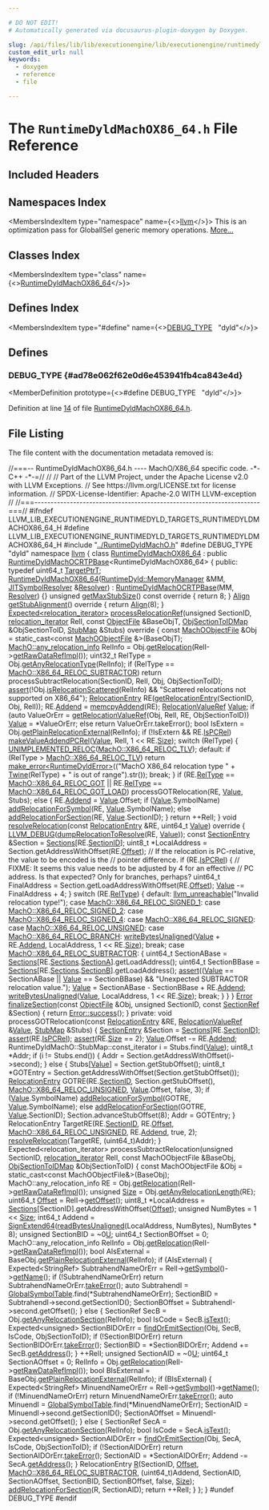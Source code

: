```yaml
---

# DO NOT EDIT!
# Automatically generated via docusaurus-plugin-doxygen by Doxygen.

slug: /api/files/lib/lib/executionengine/lib/executionengine/runtimedyld/lib/executionengine/runtimedyld/targets/runtimedyldmachox86-64-h
custom_edit_url: null
keywords:
  - doxygen
  - reference
  - file

---
```





# The `RuntimeDyldMachOX86_64.h` File Reference

<DoxygenPage pluginConfig={pluginConfig}>



## Included Headers

<IncludesList>
<IncludesListItem
  filePath="../RuntimeDyldMachO.h"
  permalink="/docs/api/files/lib/lib/executionengine/lib/executionengine/runtimedyld/runtimedyldmacho-h"
  isLocal="true" />
</IncludesList>

## Namespaces Index

<MembersIndex>

<MembersIndexItem
  type="namespace"
  name={<><a href="/docs/api/namespaces/llvm">llvm</a></>}>
This is an optimization pass for GlobalISel generic memory operations. <a href="/docs/api/namespaces/llvm/#details">More...</a>
</MembersIndexItem>

</MembersIndex>

## Classes Index

<MembersIndex>

<MembersIndexItem
  type="class"
  name={<><a href="/docs/api/classes/llvm/runtimedyldmachox86-64">RuntimeDyldMachOX86_64</a></>}>
</MembersIndexItem>

</MembersIndex>

## Defines Index

<MembersIndex>

<MembersIndexItem
  type="#define"
  name={<><a href="#ad78e062f62e0d6e453941fb4ca843e4d">DEBUG&#95;TYPE</a>&nbsp;&nbsp;&nbsp;&quot;dyld&quot;</>}>
</MembersIndexItem>

</MembersIndex>


<SectionDefinition>

## Defines

### DEBUG&#95;TYPE {#ad78e062f62e0d6e453941fb4ca843e4d}

<MemberDefinition
  prototype={<>#define DEBUG&#95;TYPE&nbsp;&nbsp;&nbsp;&quot;dyld&quot;</>}>

Definition at line <a href="#l00014">14</a> of file <a href="/docs/api/files/lib/lib/executionengine/lib/executionengine/runtimedyld/lib/executionengine/runtimedyld/targets/runtimedyldmachox86-64-h">RuntimeDyldMachOX86&#95;64.h</a>.
</MemberDefinition>

</SectionDefinition>

## File Listing

The file content with the documentation metadata removed is:

<ProgramListing>

<Link id="l00001" /><CodeLine lineNumber="1"><span class="doxyHighlightComment">//===-- RuntimeDyldMachOX86&#95;64.h ---- MachO/X86&#95;64 specific code. -&#42;- C++ -&#42;-=//</span></CodeLine>
<Link id="l00002" /><CodeLine lineNumber="2"><span class="doxyHighlightComment">//</span></CodeLine>
<Link id="l00003" /><CodeLine lineNumber="3"><span class="doxyHighlightComment">// Part of the LLVM Project, under the Apache License v2.0 with LLVM Exceptions.</span></CodeLine>
<Link id="l00004" /><CodeLine lineNumber="4"><span class="doxyHighlightComment">// See https://llvm.org/LICENSE.txt for license information.</span></CodeLine>
<Link id="l00005" /><CodeLine lineNumber="5"><span class="doxyHighlightComment">// SPDX-License-Identifier: Apache-2.0 WITH LLVM-exception</span></CodeLine>
<Link id="l00006" /><CodeLine lineNumber="6"><span class="doxyHighlightComment">//</span></CodeLine>
<Link id="l00007" /><CodeLine lineNumber="7"><span class="doxyHighlightComment">//===----------------------------------------------------------------------===//</span></CodeLine>
<Link id="l00008" /><CodeLine lineNumber="8"></CodeLine>
<Link id="l00009" /><CodeLine lineNumber="9"><span class="doxyHighlightPreprocessor">#ifndef LLVM&#95;LIB&#95;EXECUTIONENGINE&#95;RUNTIMEDYLD&#95;TARGETS&#95;RUNTIMEDYLDMACHOX86&#95;64&#95;H</span></CodeLine>
<Link id="l00010" /><CodeLine lineNumber="10"><span class="doxyHighlightPreprocessor">#define LLVM&#95;LIB&#95;EXECUTIONENGINE&#95;RUNTIMEDYLD&#95;TARGETS&#95;RUNTIMEDYLDMACHOX86&#95;64&#95;H</span></CodeLine>
<Link id="l00011" /><CodeLine lineNumber="11"></CodeLine>
<Link id="l00012" /><CodeLine lineNumber="12"><span class="doxyHighlightPreprocessor">#include &quot;<a href="/docs/api/files/lib/lib/executionengine/lib/executionengine/runtimedyld/runtimedyldmacho-h">../RuntimeDyldMachO.h</a>&quot;</span></CodeLine>
<Link id="l00013" /><CodeLine lineNumber="13"></CodeLine>
<Link id="l00014" /><CodeLine lineNumber="14" lineLink="#ad78e062f62e0d6e453941fb4ca843e4d"><span class="doxyHighlightPreprocessor">#define DEBUG&#95;TYPE &quot;dyld&quot;</span></CodeLine>
<Link id="l00015" /><CodeLine lineNumber="15"></CodeLine>
<Link id="l00016" /><CodeLine lineNumber="16"><span class="doxyHighlightKeyword">namespace </span><span class="doxyHighlight"><a href="/docs/api/namespaces/llvm">llvm</a> &#123;</span></CodeLine>
<Link id="l00017" /><CodeLine lineNumber="17"></CodeLine>
<Link id="l00018" /><CodeLine lineNumber="18" lineLink="/docs/api/classes/llvm/runtimedyldmachox86-64"><span class="doxyHighlightKeyword">class </span><span class="doxyHighlight"><a href="/docs/api/classes/llvm/runtimedyldmachox86-64/#afb9a058f4bdfcbbb437a0f6131950f86">RuntimeDyldMachOX86&#95;64</a></span></CodeLine>
<Link id="l00019" /><CodeLine lineNumber="19"><span class="doxyHighlight">    : </span><span class="doxyHighlightKeyword">public</span><span class="doxyHighlight"> <a href="/docs/api/classes/llvm/runtimedyldmachocrtpbase/#a4fd1220b5b8aa3aa6d20e7b79ec0f897">RuntimeDyldMachOCRTPBase</a>&lt;RuntimeDyldMachOX86&#95;64&gt; &#123;</span></CodeLine>
<Link id="l00020" /><CodeLine lineNumber="20"><span class="doxyHighlightKeyword">public</span><span class="doxyHighlight">:</span></CodeLine>
<Link id="l00021" /><CodeLine lineNumber="21"></CodeLine>
<Link id="l00022" /><CodeLine lineNumber="22" lineLink="/docs/api/classes/llvm/runtimedyldmachox86-64/#a0e8b398a34891759288f13935451f758"><span class="doxyHighlight">  </span><span class="doxyHighlightKeyword">typedef</span><span class="doxyHighlight"> uint64&#95;t <a href="/docs/api/classes/llvm/runtimedyldmachox86-64/#a0e8b398a34891759288f13935451f758">TargetPtrT</a>;</span></CodeLine>
<Link id="l00023" /><CodeLine lineNumber="23"></CodeLine>
<Link id="l00024" /><CodeLine lineNumber="24" lineLink="/docs/api/classes/llvm/runtimedyldmachox86-64/#afb9a058f4bdfcbbb437a0f6131950f86"><span class="doxyHighlight">  <a href="/docs/api/classes/llvm/runtimedyldmachox86-64/#afb9a058f4bdfcbbb437a0f6131950f86">RuntimeDyldMachOX86&#95;64</a>(<a href="/docs/api/classes/llvm/runtimedyld/memorymanager">RuntimeDyld::MemoryManager</a> &amp;MM,</span></CodeLine>
<Link id="l00025" /><CodeLine lineNumber="25"><span class="doxyHighlight">                         <a href="/docs/api/classes/llvm/jitsymbolresolver">JITSymbolResolver</a> &amp;<a href="/docs/api/classes/llvm/resolver">Resolver</a>)</span></CodeLine>
<Link id="l00026" /><CodeLine lineNumber="26"><span class="doxyHighlight">      : <a href="/docs/api/classes/llvm/runtimedyldmachocrtpbase/#a4fd1220b5b8aa3aa6d20e7b79ec0f897">RuntimeDyldMachOCRTPBase</a>(MM, <a href="/docs/api/classes/llvm/resolver">Resolver</a>) &#123;&#125;</span></CodeLine>
<Link id="l00027" /><CodeLine lineNumber="27"></CodeLine>
<Link id="l00028" /><CodeLine lineNumber="28" lineLink="/docs/api/classes/llvm/runtimedyldmachox86-64/#a5eb372fb99a18a3a436b9a2bd80a711d"><span class="doxyHighlight">  </span><span class="doxyHighlightKeywordType">unsigned</span><span class="doxyHighlight"> <a href="/docs/api/classes/llvm/runtimedyldmachox86-64/#a5eb372fb99a18a3a436b9a2bd80a711d">getMaxStubSize</a>()</span><span class="doxyHighlightKeyword"> const override </span><span class="doxyHighlight">&#123; </span><span class="doxyHighlightKeywordFlow">return</span><span class="doxyHighlight"> 8; &#125;</span></CodeLine>
<Link id="l00029" /><CodeLine lineNumber="29"></CodeLine>
<Link id="l00030" /><CodeLine lineNumber="30" lineLink="/docs/api/classes/llvm/runtimedyldmachox86-64/#a92124ce735e4095880efc5e699a04c99"><span class="doxyHighlight">  <a href="/docs/api/structs/llvm/align">Align</a> <a href="/docs/api/classes/llvm/runtimedyldmachox86-64/#a92124ce735e4095880efc5e699a04c99">getStubAlignment</a>()</span><span class="doxyHighlightKeyword"> override </span><span class="doxyHighlight">&#123; </span><span class="doxyHighlightKeywordFlow">return</span><span class="doxyHighlight"> <a href="/docs/api/structs/llvm/align">Align</a>(8); &#125;</span></CodeLine>
<Link id="l00031" /><CodeLine lineNumber="31"></CodeLine>
<Link id="l00032" /><CodeLine lineNumber="32"><span class="doxyHighlight">  <a href="/docs/api/classes/llvm/expected">Expected&lt;relocation&#95;iterator&gt;</a></span></CodeLine>
<Link id="l00033" /><CodeLine lineNumber="33" lineLink="/docs/api/classes/llvm/runtimedyldmachox86-64/#a59ad91c5ccf9ed8867eab9cc5424b151"><span class="doxyHighlight">  <a href="/docs/api/classes/llvm/runtimedyldmachox86-64/#a59ad91c5ccf9ed8867eab9cc5424b151">processRelocationRef</a>(</span><span class="doxyHighlightKeywordType">unsigned</span><span class="doxyHighlight"> SectionID, <a href="/docs/api/namespaces/llvm/object/#acc360db994cbcc482937196bf406df98">relocation&#95;iterator</a> RelI,</span></CodeLine>
<Link id="l00034" /><CodeLine lineNumber="34"><span class="doxyHighlight">                       </span><span class="doxyHighlightKeyword">const</span><span class="doxyHighlight"> <a href="/docs/api/classes/llvm/object/objectfile">ObjectFile</a> &amp;BaseObjT,</span></CodeLine>
<Link id="l00035" /><CodeLine lineNumber="35"><span class="doxyHighlight">                       <a href="/docs/api/classes/llvm/runtimedyldimpl/#a22b1a24bb422a0f0896dd84dff7933e2">ObjSectionToIDMap</a> &amp;ObjSectionToID,</span></CodeLine>
<Link id="l00036" /><CodeLine lineNumber="36"><span class="doxyHighlight">                       <a href="/docs/api/classes/llvm/runtimedyldimpl/#a45d3097b94f4f98303ae36e6c6b7eee6">StubMap</a> &amp;Stubs)</span><span class="doxyHighlightKeyword"> override </span><span class="doxyHighlight">&#123;</span></CodeLine>
<Link id="l00037" /><CodeLine lineNumber="37"><span class="doxyHighlight">    </span><span class="doxyHighlightKeyword">const</span><span class="doxyHighlight"> <a href="/docs/api/classes/llvm/object/machoobjectfile">MachOObjectFile</a> &amp;Obj =</span></CodeLine>
<Link id="l00038" /><CodeLine lineNumber="38"><span class="doxyHighlight">      </span><span class="doxyHighlightKeyword">static&#95;cast&lt;</span><span class="doxyHighlightKeyword">const </span><span class="doxyHighlight"><a href="/docs/api/classes/llvm/object/machoobjectfile">MachOObjectFile</a> &amp;</span><span class="doxyHighlightKeyword">&gt;</span><span class="doxyHighlight">(BaseObjT);</span></CodeLine>
<Link id="l00039" /><CodeLine lineNumber="39"><span class="doxyHighlight">    <a href="/docs/api/structs/llvm/macho/any-relocation-info">MachO::any&#95;relocation&#95;info</a> RelInfo =</span></CodeLine>
<Link id="l00040" /><CodeLine lineNumber="40"><span class="doxyHighlight">        Obj.<a href="/docs/api/classes/llvm/object/machoobjectfile/#aaacf649b0759051f6c5327e44b82f8aa">getRelocation</a>(RelI-&gt;<a href="/docs/api/classes/llvm/object/relocationref/#acd93a9353f94b029cdfa295b88874b38">getRawDataRefImpl</a>());</span></CodeLine>
<Link id="l00041" /><CodeLine lineNumber="41"><span class="doxyHighlight">    uint32&#95;t RelType = Obj.<a href="/docs/api/classes/llvm/object/machoobjectfile/#a653a63105b842dd49a3a0921ce6a6d66">getAnyRelocationType</a>(RelInfo);</span></CodeLine>
<Link id="l00042" /><CodeLine lineNumber="42"></CodeLine>
<Link id="l00043" /><CodeLine lineNumber="43"><span class="doxyHighlight">    </span><span class="doxyHighlightKeywordFlow">if</span><span class="doxyHighlight"> (RelType == <a href="/docs/api/namespaces/llvm/macho/#ad23021ed657c8b0f302154585b0fd3bfac646834a5cf45e7b071d4d554ec653ed">MachO::X86&#95;64&#95;RELOC&#95;SUBTRACTOR</a>)</span></CodeLine>
<Link id="l00044" /><CodeLine lineNumber="44"><span class="doxyHighlight">      </span><span class="doxyHighlightKeywordFlow">return</span><span class="doxyHighlight"> processSubtractRelocation(SectionID, RelI, Obj, ObjSectionToID);</span></CodeLine>
<Link id="l00045" /><CodeLine lineNumber="45"></CodeLine>
<Link id="l00046" /><CodeLine lineNumber="46"><span class="doxyHighlight">    <a href="/docs/api/files/lib/lib/target/lib/target/amdgpu/silowercontrolflow-cpp/#a4868c5d81c5ccc98c47aeab6244346a0">assert</a>(!Obj.<a href="/docs/api/classes/llvm/object/machoobjectfile/#ad07c873a9197ed022e779129f28ca028">isRelocationScattered</a>(RelInfo) &amp;&amp;</span></CodeLine>
<Link id="l00047" /><CodeLine lineNumber="47"><span class="doxyHighlight">           </span><span class="doxyHighlightStringLiteral">&quot;Scattered relocations not supported on X86&#95;64&quot;</span><span class="doxyHighlight">);</span></CodeLine>
<Link id="l00048" /><CodeLine lineNumber="48"></CodeLine>
<Link id="l00049" /><CodeLine lineNumber="49"><span class="doxyHighlight">    <a href="/docs/api/classes/llvm/relocationentry">RelocationEntry</a> RE(<a href="/docs/api/classes/llvm/runtimedyldmacho/#abaf648d88dc891045a7cd0e989789370">getRelocationEntry</a>(SectionID, Obj, RelI));</span></CodeLine>
<Link id="l00050" /><CodeLine lineNumber="50"><span class="doxyHighlight">    RE.<a href="/docs/api/classes/llvm/relocationentry/#a80213c5b59afecdd125a21b28b9637e9">Addend</a> = <a href="/docs/api/classes/llvm/runtimedyldmacho/#a4ff8b7dc8dd3a4baddc147c6afd14c5e">memcpyAddend</a>(RE);</span></CodeLine>
<Link id="l00051" /><CodeLine lineNumber="51"><span class="doxyHighlight">    <a href="/docs/api/classes/llvm/relocationvalueref">RelocationValueRef</a> <a href="/docs/api/classes/llvm/value">Value</a>;</span></CodeLine>
<Link id="l00052" /><CodeLine lineNumber="52"><span class="doxyHighlight">    </span><span class="doxyHighlightKeywordFlow">if</span><span class="doxyHighlight"> (</span><span class="doxyHighlightKeyword">auto</span><span class="doxyHighlight"> ValueOrErr = <a href="/docs/api/classes/llvm/runtimedyldmacho/#ac01d9cc5d2d4a3b6662c7096e54bf8ad">getRelocationValueRef</a>(Obj, RelI, RE, ObjSectionToID))</span></CodeLine>
<Link id="l00053" /><CodeLine lineNumber="53"><span class="doxyHighlight">      <a href="/docs/api/classes/llvm/value">Value</a> = &#42;ValueOrErr;</span></CodeLine>
<Link id="l00054" /><CodeLine lineNumber="54"><span class="doxyHighlight">    </span><span class="doxyHighlightKeywordFlow">else</span></CodeLine>
<Link id="l00055" /><CodeLine lineNumber="55"><span class="doxyHighlight">      </span><span class="doxyHighlightKeywordFlow">return</span><span class="doxyHighlight"> ValueOrErr.takeError();</span></CodeLine>
<Link id="l00056" /><CodeLine lineNumber="56"></CodeLine>
<Link id="l00057" /><CodeLine lineNumber="57"><span class="doxyHighlight">    </span><span class="doxyHighlightKeywordType">bool</span><span class="doxyHighlight"> IsExtern = Obj.<a href="/docs/api/classes/llvm/object/machoobjectfile/#a7bec3ca52f60d7ca088f0634a2e8f779">getPlainRelocationExternal</a>(RelInfo);</span></CodeLine>
<Link id="l00058" /><CodeLine lineNumber="58"><span class="doxyHighlight">    </span><span class="doxyHighlightKeywordFlow">if</span><span class="doxyHighlight"> (!IsExtern &amp;&amp; RE.<a href="/docs/api/classes/llvm/relocationentry/#a6fa763e1036861ba4581c5b3199b4fed">IsPCRel</a>)</span></CodeLine>
<Link id="l00059" /><CodeLine lineNumber="59"><span class="doxyHighlight">      <a href="/docs/api/classes/llvm/runtimedyldmacho/#ab8281e64fb0c8b5bc71fdb5876df6c9d">makeValueAddendPCRel</a>(<a href="/docs/api/classes/llvm/value">Value</a>, RelI, 1 &lt;&lt; RE.<a href="/docs/api/classes/llvm/relocationentry/#a290c253a00603f2e0cde5f11c6db1372">Size</a>);</span></CodeLine>
<Link id="l00060" /><CodeLine lineNumber="60"></CodeLine>
<Link id="l00061" /><CodeLine lineNumber="61"><span class="doxyHighlight">    </span><span class="doxyHighlightKeywordFlow">switch</span><span class="doxyHighlight"> (RelType) &#123;</span></CodeLine>
<Link id="l00062" /><CodeLine lineNumber="62"><span class="doxyHighlight">    <a href="/docs/api/files/lib/lib/executionengine/lib/executionengine/runtimedyld/runtimedyldimpl-h/#af4c1923d575768fb7d3dc8e15f49337c">UNIMPLEMENTED&#95;RELOC</a>(<a href="/docs/api/namespaces/llvm/macho/#ad23021ed657c8b0f302154585b0fd3bfa75544865ca16caaf6ebb768f93879546">MachO::X86&#95;64&#95;RELOC&#95;TLV</a>);</span></CodeLine>
<Link id="l00063" /><CodeLine lineNumber="63"><span class="doxyHighlight">    </span><span class="doxyHighlightKeywordFlow">default</span><span class="doxyHighlight">:</span></CodeLine>
<Link id="l00064" /><CodeLine lineNumber="64"><span class="doxyHighlight">      </span><span class="doxyHighlightKeywordFlow">if</span><span class="doxyHighlight"> (RelType &gt; <a href="/docs/api/namespaces/llvm/macho/#ad23021ed657c8b0f302154585b0fd3bfa75544865ca16caaf6ebb768f93879546">MachO::X86&#95;64&#95;RELOC&#95;TLV</a>)</span></CodeLine>
<Link id="l00065" /><CodeLine lineNumber="65"><span class="doxyHighlight">        </span><span class="doxyHighlightKeywordFlow">return</span><span class="doxyHighlight"> <a href="/docs/api/namespaces/llvm/#a9999bd897fc8a1648bd69b36fee2d357">make&#95;error&lt;RuntimeDyldError&gt;</a>((</span><span class="doxyHighlightStringLiteral">&quot;MachO X86&#95;64 relocation type &quot;</span><span class="doxyHighlight"> +</span></CodeLine>
<Link id="l00066" /><CodeLine lineNumber="66"><span class="doxyHighlight">                                             <a href="/docs/api/classes/llvm/twine">Twine</a>(RelType) +</span></CodeLine>
<Link id="l00067" /><CodeLine lineNumber="67"><span class="doxyHighlight">                                             </span><span class="doxyHighlightStringLiteral">&quot; is out of range&quot;</span><span class="doxyHighlight">).str());</span></CodeLine>
<Link id="l00068" /><CodeLine lineNumber="68"><span class="doxyHighlight">      </span><span class="doxyHighlightKeywordFlow">break</span><span class="doxyHighlight">;</span></CodeLine>
<Link id="l00069" /><CodeLine lineNumber="69"><span class="doxyHighlight">    &#125;</span></CodeLine>
<Link id="l00070" /><CodeLine lineNumber="70"></CodeLine>
<Link id="l00071" /><CodeLine lineNumber="71"><span class="doxyHighlight">    </span><span class="doxyHighlightKeywordFlow">if</span><span class="doxyHighlight"> (RE.<a href="/docs/api/classes/llvm/relocationentry/#a4b339d832145cb7ea79bbb90f5233897">RelType</a> == <a href="/docs/api/namespaces/llvm/macho/#ad23021ed657c8b0f302154585b0fd3bfa0780f2a6ff9e575244e484bcb221abca">MachO::X86&#95;64&#95;RELOC&#95;GOT</a> ||</span></CodeLine>
<Link id="l00072" /><CodeLine lineNumber="72"><span class="doxyHighlight">        RE.<a href="/docs/api/classes/llvm/relocationentry/#a4b339d832145cb7ea79bbb90f5233897">RelType</a> == <a href="/docs/api/namespaces/llvm/macho/#ad23021ed657c8b0f302154585b0fd3bfa3be1c03bfdfb1a901470a70c7d55d715">MachO::X86&#95;64&#95;RELOC&#95;GOT&#95;LOAD</a>)</span></CodeLine>
<Link id="l00073" /><CodeLine lineNumber="73"><span class="doxyHighlight">      processGOTRelocation(RE, <a href="/docs/api/classes/llvm/value">Value</a>, Stubs);</span></CodeLine>
<Link id="l00074" /><CodeLine lineNumber="74"><span class="doxyHighlight">    </span><span class="doxyHighlightKeywordFlow">else</span><span class="doxyHighlight"> &#123;</span></CodeLine>
<Link id="l00075" /><CodeLine lineNumber="75"><span class="doxyHighlight">      RE.<a href="/docs/api/classes/llvm/relocationentry/#a80213c5b59afecdd125a21b28b9637e9">Addend</a> = <a href="/docs/api/classes/llvm/value">Value</a>.Offset;</span></CodeLine>
<Link id="l00076" /><CodeLine lineNumber="76"><span class="doxyHighlight">      </span><span class="doxyHighlightKeywordFlow">if</span><span class="doxyHighlight"> (<a href="/docs/api/classes/llvm/value">Value</a>.SymbolName)</span></CodeLine>
<Link id="l00077" /><CodeLine lineNumber="77"><span class="doxyHighlight">        <a href="/docs/api/classes/llvm/runtimedyldimpl/#a5db8c0beafbba922f1600e24fe6898bc">addRelocationForSymbol</a>(RE, <a href="/docs/api/classes/llvm/value">Value</a>.SymbolName);</span></CodeLine>
<Link id="l00078" /><CodeLine lineNumber="78"><span class="doxyHighlight">      </span><span class="doxyHighlightKeywordFlow">else</span></CodeLine>
<Link id="l00079" /><CodeLine lineNumber="79"><span class="doxyHighlight">        <a href="/docs/api/classes/llvm/runtimedyldimpl/#a9ee81c156267d67bed9008ed1a954214">addRelocationForSection</a>(RE, <a href="/docs/api/classes/llvm/value">Value</a>.SectionID);</span></CodeLine>
<Link id="l00080" /><CodeLine lineNumber="80"><span class="doxyHighlight">    &#125;</span></CodeLine>
<Link id="l00081" /><CodeLine lineNumber="81"></CodeLine>
<Link id="l00082" /><CodeLine lineNumber="82"><span class="doxyHighlight">    </span><span class="doxyHighlightKeywordFlow">return</span><span class="doxyHighlight"> ++RelI;</span></CodeLine>
<Link id="l00083" /><CodeLine lineNumber="83"><span class="doxyHighlight">  &#125;</span></CodeLine>
<Link id="l00084" /><CodeLine lineNumber="84"></CodeLine>
<Link id="l00085" /><CodeLine lineNumber="85" lineLink="/docs/api/classes/llvm/runtimedyldmachox86-64/#ab9f0c0ad7d8a9a72b2b7b5601eb7cf77"><span class="doxyHighlight">  </span><span class="doxyHighlightKeywordType">void</span><span class="doxyHighlight"> <a href="/docs/api/classes/llvm/runtimedyldmachox86-64/#ab9f0c0ad7d8a9a72b2b7b5601eb7cf77">resolveRelocation</a>(</span><span class="doxyHighlightKeyword">const</span><span class="doxyHighlight"> <a href="/docs/api/classes/llvm/relocationentry">RelocationEntry</a> &amp;RE, uint64&#95;t <a href="/docs/api/classes/llvm/value">Value</a>)</span><span class="doxyHighlightKeyword"> override </span><span class="doxyHighlight">&#123;</span></CodeLine>
<Link id="l00086" /><CodeLine lineNumber="86"><span class="doxyHighlight">    <a href="/docs/api/files/include/include/llvm/include/llvm/support/debug-h/#a196897517069dda1bdb549e24468f7d7">LLVM&#95;DEBUG</a>(<a href="/docs/api/classes/llvm/runtimedyldmacho/#af2314475cd69d029c487927d58778a82">dumpRelocationToResolve</a>(RE, <a href="/docs/api/classes/llvm/value">Value</a>));</span></CodeLine>
<Link id="l00087" /><CodeLine lineNumber="87"><span class="doxyHighlight">    </span><span class="doxyHighlightKeyword">const</span><span class="doxyHighlight"> <a href="/docs/api/classes/llvm/sectionentry">SectionEntry</a> &amp;Section = <a href="/docs/api/classes/llvm/runtimedyldimpl/#afce88102ca208741b470edac5342c4b3">Sections</a>&#91;RE.<a href="/docs/api/classes/llvm/relocationentry/#aec2f9774e1098853d20912f579f501b9">SectionID</a>&#93;;</span></CodeLine>
<Link id="l00088" /><CodeLine lineNumber="88"><span class="doxyHighlight">    uint8&#95;t &#42;LocalAddress = Section.getAddressWithOffset(RE.<a href="/docs/api/classes/llvm/relocationentry/#a4c2824740d2fcf8bd1f44248bdcd4052">Offset</a>);</span></CodeLine>
<Link id="l00089" /><CodeLine lineNumber="89"></CodeLine>
<Link id="l00090" /><CodeLine lineNumber="90"><span class="doxyHighlight">    </span><span class="doxyHighlightComment">// If the relocation is PC-relative, the value to be encoded is the</span></CodeLine>
<Link id="l00091" /><CodeLine lineNumber="91"><span class="doxyHighlight">    </span><span class="doxyHighlightComment">// pointer difference.</span></CodeLine>
<Link id="l00092" /><CodeLine lineNumber="92"><span class="doxyHighlight">    </span><span class="doxyHighlightKeywordFlow">if</span><span class="doxyHighlight"> (RE.<a href="/docs/api/classes/llvm/relocationentry/#a6fa763e1036861ba4581c5b3199b4fed">IsPCRel</a>) &#123;</span></CodeLine>
<Link id="l00093" /><CodeLine lineNumber="93"><span class="doxyHighlight">      </span><span class="doxyHighlightComment">// FIXME: It seems this value needs to be adjusted by 4 for an effective</span></CodeLine>
<Link id="l00094" /><CodeLine lineNumber="94"><span class="doxyHighlight">      </span><span class="doxyHighlightComment">// PC address. Is that expected? Only for branches, perhaps?</span></CodeLine>
<Link id="l00095" /><CodeLine lineNumber="95"><span class="doxyHighlight">      uint64&#95;t FinalAddress = Section.getLoadAddressWithOffset(RE.<a href="/docs/api/classes/llvm/relocationentry/#a4c2824740d2fcf8bd1f44248bdcd4052">Offset</a>);</span></CodeLine>
<Link id="l00096" /><CodeLine lineNumber="96"><span class="doxyHighlight">      <a href="/docs/api/classes/llvm/value">Value</a> -= FinalAddress + 4;</span></CodeLine>
<Link id="l00097" /><CodeLine lineNumber="97"><span class="doxyHighlight">    &#125;</span></CodeLine>
<Link id="l00098" /><CodeLine lineNumber="98"></CodeLine>
<Link id="l00099" /><CodeLine lineNumber="99"><span class="doxyHighlight">    </span><span class="doxyHighlightKeywordFlow">switch</span><span class="doxyHighlight"> (RE.<a href="/docs/api/classes/llvm/relocationentry/#a4b339d832145cb7ea79bbb90f5233897">RelType</a>) &#123;</span></CodeLine>
<Link id="l00100" /><CodeLine lineNumber="100"><span class="doxyHighlight">    </span><span class="doxyHighlightKeywordFlow">default</span><span class="doxyHighlight">:</span></CodeLine>
<Link id="l00101" /><CodeLine lineNumber="101"><span class="doxyHighlight">      <a href="/docs/api/files/include/include/llvm/include/llvm/support/errorhandling-h/#ace243f5c25697a1107cce46626b3dc94">llvm&#95;unreachable</a>(</span><span class="doxyHighlightStringLiteral">&quot;Invalid relocation type!&quot;</span><span class="doxyHighlight">);</span></CodeLine>
<Link id="l00102" /><CodeLine lineNumber="102"><span class="doxyHighlight">    </span><span class="doxyHighlightKeywordFlow">case</span><span class="doxyHighlight"> <a href="/docs/api/namespaces/llvm/macho/#ad23021ed657c8b0f302154585b0fd3bfad15086d725d94fff8a091bb1ac2c9bf0">MachO::X86&#95;64&#95;RELOC&#95;SIGNED&#95;1</a>:</span></CodeLine>
<Link id="l00103" /><CodeLine lineNumber="103"><span class="doxyHighlight">    </span><span class="doxyHighlightKeywordFlow">case</span><span class="doxyHighlight"> <a href="/docs/api/namespaces/llvm/macho/#ad23021ed657c8b0f302154585b0fd3bfa5431aa0c9664547b30a94eb23eace74b">MachO::X86&#95;64&#95;RELOC&#95;SIGNED&#95;2</a>:</span></CodeLine>
<Link id="l00104" /><CodeLine lineNumber="104"><span class="doxyHighlight">    </span><span class="doxyHighlightKeywordFlow">case</span><span class="doxyHighlight"> <a href="/docs/api/namespaces/llvm/macho/#ad23021ed657c8b0f302154585b0fd3bfaa04e7abcc279e5e6323ec51cd15d3f5a">MachO::X86&#95;64&#95;RELOC&#95;SIGNED&#95;4</a>:</span></CodeLine>
<Link id="l00105" /><CodeLine lineNumber="105"><span class="doxyHighlight">    </span><span class="doxyHighlightKeywordFlow">case</span><span class="doxyHighlight"> <a href="/docs/api/namespaces/llvm/macho/#ad23021ed657c8b0f302154585b0fd3bfa05c96d2e2f0dca08f6a8b0a0b1332e08">MachO::X86&#95;64&#95;RELOC&#95;SIGNED</a>:</span></CodeLine>
<Link id="l00106" /><CodeLine lineNumber="106"><span class="doxyHighlight">    </span><span class="doxyHighlightKeywordFlow">case</span><span class="doxyHighlight"> <a href="/docs/api/namespaces/llvm/macho/#ad23021ed657c8b0f302154585b0fd3bfa036310823675c1b65bffda81f9e42ba2">MachO::X86&#95;64&#95;RELOC&#95;UNSIGNED</a>:</span></CodeLine>
<Link id="l00107" /><CodeLine lineNumber="107"><span class="doxyHighlight">    </span><span class="doxyHighlightKeywordFlow">case</span><span class="doxyHighlight"> <a href="/docs/api/namespaces/llvm/macho/#ad23021ed657c8b0f302154585b0fd3bfa539f53d610b7600a7b14a44cc15f7818">MachO::X86&#95;64&#95;RELOC&#95;BRANCH</a>:</span></CodeLine>
<Link id="l00108" /><CodeLine lineNumber="108"><span class="doxyHighlight">      <a href="/docs/api/classes/llvm/runtimedyldimpl/#ac7b095afaba91cf9bf59313c8e94d2d9">writeBytesUnaligned</a>(<a href="/docs/api/classes/llvm/value">Value</a> + RE.<a href="/docs/api/classes/llvm/relocationentry/#a80213c5b59afecdd125a21b28b9637e9">Addend</a>, LocalAddress, 1 &lt;&lt; RE.<a href="/docs/api/classes/llvm/relocationentry/#a290c253a00603f2e0cde5f11c6db1372">Size</a>);</span></CodeLine>
<Link id="l00109" /><CodeLine lineNumber="109"><span class="doxyHighlight">      </span><span class="doxyHighlightKeywordFlow">break</span><span class="doxyHighlight">;</span></CodeLine>
<Link id="l00110" /><CodeLine lineNumber="110"><span class="doxyHighlight">    </span><span class="doxyHighlightKeywordFlow">case</span><span class="doxyHighlight"> <a href="/docs/api/namespaces/llvm/macho/#ad23021ed657c8b0f302154585b0fd3bfac646834a5cf45e7b071d4d554ec653ed">MachO::X86&#95;64&#95;RELOC&#95;SUBTRACTOR</a>: &#123;</span></CodeLine>
<Link id="l00111" /><CodeLine lineNumber="111"><span class="doxyHighlight">      uint64&#95;t SectionABase = <a href="/docs/api/classes/llvm/runtimedyldimpl/#afce88102ca208741b470edac5342c4b3">Sections</a>&#91;RE.<a href="/docs/api/classes/llvm/relocationentry/#af42a708ce2732dc8b604b8d32384ee75">Sections</a>.<a href="/docs/api/structs/llvm/relocationentry/sectionpair/#ae8eb65258b27fa965c977f7e8e3d025d">SectionA</a>&#93;.getLoadAddress();</span></CodeLine>
<Link id="l00112" /><CodeLine lineNumber="112"><span class="doxyHighlight">      uint64&#95;t SectionBBase = <a href="/docs/api/classes/llvm/runtimedyldimpl/#afce88102ca208741b470edac5342c4b3">Sections</a>&#91;RE.<a href="/docs/api/classes/llvm/relocationentry/#af42a708ce2732dc8b604b8d32384ee75">Sections</a>.<a href="/docs/api/structs/llvm/relocationentry/sectionpair/#abb7481bf753e95248d49ef2dda4ffb8d">SectionB</a>&#93;.getLoadAddress();</span></CodeLine>
<Link id="l00113" /><CodeLine lineNumber="113"><span class="doxyHighlight">      <a href="/docs/api/files/lib/lib/target/lib/target/amdgpu/silowercontrolflow-cpp/#a4868c5d81c5ccc98c47aeab6244346a0">assert</a>((<a href="/docs/api/classes/llvm/value">Value</a> == SectionABase || <a href="/docs/api/classes/llvm/value">Value</a> == SectionBBase) &amp;&amp;</span></CodeLine>
<Link id="l00114" /><CodeLine lineNumber="114"><span class="doxyHighlight">             </span><span class="doxyHighlightStringLiteral">&quot;Unexpected SUBTRACTOR relocation value.&quot;</span><span class="doxyHighlight">);</span></CodeLine>
<Link id="l00115" /><CodeLine lineNumber="115"><span class="doxyHighlight">      <a href="/docs/api/classes/llvm/value">Value</a> = SectionABase - SectionBBase + RE.<a href="/docs/api/classes/llvm/relocationentry/#a80213c5b59afecdd125a21b28b9637e9">Addend</a>;</span></CodeLine>
<Link id="l00116" /><CodeLine lineNumber="116"><span class="doxyHighlight">      <a href="/docs/api/classes/llvm/runtimedyldimpl/#ac7b095afaba91cf9bf59313c8e94d2d9">writeBytesUnaligned</a>(<a href="/docs/api/classes/llvm/value">Value</a>, LocalAddress, 1 &lt;&lt; RE.<a href="/docs/api/classes/llvm/relocationentry/#a290c253a00603f2e0cde5f11c6db1372">Size</a>);</span></CodeLine>
<Link id="l00117" /><CodeLine lineNumber="117"><span class="doxyHighlight">      </span><span class="doxyHighlightKeywordFlow">break</span><span class="doxyHighlight">;</span></CodeLine>
<Link id="l00118" /><CodeLine lineNumber="118"><span class="doxyHighlight">    &#125;</span></CodeLine>
<Link id="l00119" /><CodeLine lineNumber="119"><span class="doxyHighlight">    &#125;</span></CodeLine>
<Link id="l00120" /><CodeLine lineNumber="120"><span class="doxyHighlight">  &#125;</span></CodeLine>
<Link id="l00121" /><CodeLine lineNumber="121"></CodeLine>
<Link id="l00122" /><CodeLine lineNumber="122" lineLink="/docs/api/classes/llvm/runtimedyldmachox86-64/#af9ff3905023451c6ec3c0ffbf0ca2d06"><span class="doxyHighlight">  <a href="/docs/api/classes/llvm/error">Error</a> <a href="/docs/api/classes/llvm/runtimedyldmachox86-64/#af9ff3905023451c6ec3c0ffbf0ca2d06">finalizeSection</a>(</span><span class="doxyHighlightKeyword">const</span><span class="doxyHighlight"> <a href="/docs/api/classes/llvm/object/objectfile">ObjectFile</a> &amp;Obj, </span><span class="doxyHighlightKeywordType">unsigned</span><span class="doxyHighlight"> SectionID,</span></CodeLine>
<Link id="l00123" /><CodeLine lineNumber="123"><span class="doxyHighlight">                        </span><span class="doxyHighlightKeyword">const</span><span class="doxyHighlight"> <a href="/docs/api/classes/llvm/object/sectionref">SectionRef</a> &amp;Section) &#123;</span></CodeLine>
<Link id="l00124" /><CodeLine lineNumber="124"><span class="doxyHighlight">    </span><span class="doxyHighlightKeywordFlow">return</span><span class="doxyHighlight"> <a href="/docs/api/classes/llvm/error/#a4dfd0813c3d0e0a30439b5a3e9196b59">Error::success</a>();</span></CodeLine>
<Link id="l00125" /><CodeLine lineNumber="125"><span class="doxyHighlight">  &#125;</span></CodeLine>
<Link id="l00126" /><CodeLine lineNumber="126"></CodeLine>
<Link id="l00127" /><CodeLine lineNumber="127"><span class="doxyHighlightKeyword">private</span><span class="doxyHighlight">:</span></CodeLine>
<Link id="l00128" /><CodeLine lineNumber="128"><span class="doxyHighlight">  </span><span class="doxyHighlightKeywordType">void</span><span class="doxyHighlight"> processGOTRelocation(</span><span class="doxyHighlightKeyword">const</span><span class="doxyHighlight"> <a href="/docs/api/classes/llvm/relocationentry">RelocationEntry</a> &amp;RE,</span></CodeLine>
<Link id="l00129" /><CodeLine lineNumber="129"><span class="doxyHighlight">                            <a href="/docs/api/classes/llvm/relocationvalueref">RelocationValueRef</a> &amp;<a href="/docs/api/classes/llvm/value">Value</a>, <a href="/docs/api/classes/llvm/runtimedyldimpl/#a45d3097b94f4f98303ae36e6c6b7eee6">StubMap</a> &amp;Stubs) &#123;</span></CodeLine>
<Link id="l00130" /><CodeLine lineNumber="130"><span class="doxyHighlight">    <a href="/docs/api/classes/llvm/sectionentry">SectionEntry</a> &amp;Section = <a href="/docs/api/classes/llvm/runtimedyldimpl/#afce88102ca208741b470edac5342c4b3">Sections</a>&#91;RE.<a href="/docs/api/classes/llvm/relocationentry/#aec2f9774e1098853d20912f579f501b9">SectionID</a>&#93;;</span></CodeLine>
<Link id="l00131" /><CodeLine lineNumber="131"><span class="doxyHighlight">    <a href="/docs/api/files/lib/lib/target/lib/target/amdgpu/silowercontrolflow-cpp/#a4868c5d81c5ccc98c47aeab6244346a0">assert</a>(RE.<a href="/docs/api/classes/llvm/relocationentry/#a6fa763e1036861ba4581c5b3199b4fed">IsPCRel</a>);</span></CodeLine>
<Link id="l00132" /><CodeLine lineNumber="132"><span class="doxyHighlight">    <a href="/docs/api/files/lib/lib/target/lib/target/amdgpu/silowercontrolflow-cpp/#a4868c5d81c5ccc98c47aeab6244346a0">assert</a>(RE.<a href="/docs/api/classes/llvm/relocationentry/#a290c253a00603f2e0cde5f11c6db1372">Size</a> == 2);</span></CodeLine>
<Link id="l00133" /><CodeLine lineNumber="133"><span class="doxyHighlight">    <a href="/docs/api/classes/llvm/value">Value</a>.Offset -= RE.<a href="/docs/api/classes/llvm/relocationentry/#a80213c5b59afecdd125a21b28b9637e9">Addend</a>;</span></CodeLine>
<Link id="l00134" /><CodeLine lineNumber="134"><span class="doxyHighlight">    RuntimeDyldMachO::StubMap::const&#95;iterator i = Stubs.find(<a href="/docs/api/classes/llvm/value">Value</a>);</span></CodeLine>
<Link id="l00135" /><CodeLine lineNumber="135"><span class="doxyHighlight">    uint8&#95;t &#42;Addr;</span></CodeLine>
<Link id="l00136" /><CodeLine lineNumber="136"><span class="doxyHighlight">    </span><span class="doxyHighlightKeywordFlow">if</span><span class="doxyHighlight"> (i != Stubs.end()) &#123;</span></CodeLine>
<Link id="l00137" /><CodeLine lineNumber="137"><span class="doxyHighlight">      Addr = Section.getAddressWithOffset(i-&gt;second);</span></CodeLine>
<Link id="l00138" /><CodeLine lineNumber="138"><span class="doxyHighlight">    &#125; </span><span class="doxyHighlightKeywordFlow">else</span><span class="doxyHighlight"> &#123;</span></CodeLine>
<Link id="l00139" /><CodeLine lineNumber="139"><span class="doxyHighlight">      Stubs&#91;<a href="/docs/api/classes/llvm/value">Value</a>&#93; = Section.getStubOffset();</span></CodeLine>
<Link id="l00140" /><CodeLine lineNumber="140"><span class="doxyHighlight">      uint8&#95;t &#42;GOTEntry = Section.getAddressWithOffset(Section.getStubOffset());</span></CodeLine>
<Link id="l00141" /><CodeLine lineNumber="141"><span class="doxyHighlight">      <a href="/docs/api/classes/llvm/relocationentry">RelocationEntry</a> GOTRE(RE.<a href="/docs/api/classes/llvm/relocationentry/#aec2f9774e1098853d20912f579f501b9">SectionID</a>, Section.getStubOffset(),</span></CodeLine>
<Link id="l00142" /><CodeLine lineNumber="142"><span class="doxyHighlight">                            <a href="/docs/api/namespaces/llvm/macho/#ad23021ed657c8b0f302154585b0fd3bfa036310823675c1b65bffda81f9e42ba2">MachO::X86&#95;64&#95;RELOC&#95;UNSIGNED</a>, <a href="/docs/api/classes/llvm/value">Value</a>.Offset, </span><span class="doxyHighlightKeyword">false</span><span class="doxyHighlight">,</span></CodeLine>
<Link id="l00143" /><CodeLine lineNumber="143"><span class="doxyHighlight">                            3);</span></CodeLine>
<Link id="l00144" /><CodeLine lineNumber="144"><span class="doxyHighlight">      </span><span class="doxyHighlightKeywordFlow">if</span><span class="doxyHighlight"> (<a href="/docs/api/classes/llvm/value">Value</a>.SymbolName)</span></CodeLine>
<Link id="l00145" /><CodeLine lineNumber="145"><span class="doxyHighlight">        <a href="/docs/api/classes/llvm/runtimedyldimpl/#a5db8c0beafbba922f1600e24fe6898bc">addRelocationForSymbol</a>(GOTRE, <a href="/docs/api/classes/llvm/value">Value</a>.SymbolName);</span></CodeLine>
<Link id="l00146" /><CodeLine lineNumber="146"><span class="doxyHighlight">      </span><span class="doxyHighlightKeywordFlow">else</span></CodeLine>
<Link id="l00147" /><CodeLine lineNumber="147"><span class="doxyHighlight">        <a href="/docs/api/classes/llvm/runtimedyldimpl/#a9ee81c156267d67bed9008ed1a954214">addRelocationForSection</a>(GOTRE, <a href="/docs/api/classes/llvm/value">Value</a>.SectionID);</span></CodeLine>
<Link id="l00148" /><CodeLine lineNumber="148"><span class="doxyHighlight">      Section.advanceStubOffset(8);</span></CodeLine>
<Link id="l00149" /><CodeLine lineNumber="149"><span class="doxyHighlight">      Addr = GOTEntry;</span></CodeLine>
<Link id="l00150" /><CodeLine lineNumber="150"><span class="doxyHighlight">    &#125;</span></CodeLine>
<Link id="l00151" /><CodeLine lineNumber="151"><span class="doxyHighlight">    RelocationEntry TargetRE(RE.<a href="/docs/api/classes/llvm/relocationentry/#aec2f9774e1098853d20912f579f501b9">SectionID</a>, RE.<a href="/docs/api/classes/llvm/relocationentry/#a4c2824740d2fcf8bd1f44248bdcd4052">Offset</a>,</span></CodeLine>
<Link id="l00152" /><CodeLine lineNumber="152"><span class="doxyHighlight">                             <a href="/docs/api/namespaces/llvm/macho/#ad23021ed657c8b0f302154585b0fd3bfa036310823675c1b65bffda81f9e42ba2">MachO::X86&#95;64&#95;RELOC&#95;UNSIGNED</a>, RE.<a href="/docs/api/classes/llvm/relocationentry/#a80213c5b59afecdd125a21b28b9637e9">Addend</a>, </span><span class="doxyHighlightKeyword">true</span><span class="doxyHighlight">, 2);</span></CodeLine>
<Link id="l00153" /><CodeLine lineNumber="153"><span class="doxyHighlight">    <a href="/docs/api/classes/llvm/runtimedyldmachox86-64/#ab9f0c0ad7d8a9a72b2b7b5601eb7cf77">resolveRelocation</a>(TargetRE, (uint64&#95;t)Addr);</span></CodeLine>
<Link id="l00154" /><CodeLine lineNumber="154"><span class="doxyHighlight">  &#125;</span></CodeLine>
<Link id="l00155" /><CodeLine lineNumber="155"></CodeLine>
<Link id="l00156" /><CodeLine lineNumber="156"><span class="doxyHighlight">  Expected&lt;relocation&#95;iterator&gt;</span></CodeLine>
<Link id="l00157" /><CodeLine lineNumber="157"><span class="doxyHighlight">  processSubtractRelocation(</span><span class="doxyHighlightKeywordType">unsigned</span><span class="doxyHighlight"> SectionID, <a href="/docs/api/namespaces/llvm/object/#acc360db994cbcc482937196bf406df98">relocation&#95;iterator</a> RelI,</span></CodeLine>
<Link id="l00158" /><CodeLine lineNumber="158"><span class="doxyHighlight">                            </span><span class="doxyHighlightKeyword">const</span><span class="doxyHighlight"> MachOObjectFile &amp;BaseObj,</span></CodeLine>
<Link id="l00159" /><CodeLine lineNumber="159"><span class="doxyHighlight">                            <a href="/docs/api/classes/llvm/runtimedyldimpl/#a22b1a24bb422a0f0896dd84dff7933e2">ObjSectionToIDMap</a> &amp;ObjSectionToID) &#123;</span></CodeLine>
<Link id="l00160" /><CodeLine lineNumber="160"><span class="doxyHighlight">    </span><span class="doxyHighlightKeyword">const</span><span class="doxyHighlight"> MachOObjectFile &amp;Obj =</span></CodeLine>
<Link id="l00161" /><CodeLine lineNumber="161"><span class="doxyHighlight">        </span><span class="doxyHighlightKeyword">static&#95;cast&lt;</span><span class="doxyHighlightKeyword">const </span><span class="doxyHighlight">MachOObjectFile&amp;</span><span class="doxyHighlightKeyword">&gt;</span><span class="doxyHighlight">(BaseObj);</span></CodeLine>
<Link id="l00162" /><CodeLine lineNumber="162"><span class="doxyHighlight">    MachO::any&#95;relocation&#95;info RE =</span></CodeLine>
<Link id="l00163" /><CodeLine lineNumber="163"><span class="doxyHighlight">        Obj.<a href="/docs/api/classes/llvm/object/machoobjectfile/#aaacf649b0759051f6c5327e44b82f8aa">getRelocation</a>(RelI-&gt;<a href="/docs/api/classes/llvm/object/relocationref/#acd93a9353f94b029cdfa295b88874b38">getRawDataRefImpl</a>());</span></CodeLine>
<Link id="l00164" /><CodeLine lineNumber="164"></CodeLine>
<Link id="l00165" /><CodeLine lineNumber="165"><span class="doxyHighlight">    </span><span class="doxyHighlightKeywordType">unsigned</span><span class="doxyHighlight"> <a href="/docs/api/files/lib/lib/analysis/inlineorder-cpp/#a7ee6f0cb51c3b9056199e9a0001fe8c3a6f6cb72d544962fa333e2e34ce64f719">Size</a> = Obj.<a href="/docs/api/classes/llvm/object/machoobjectfile/#a942691b0e7a01c33a7aa6b36b28472d2">getAnyRelocationLength</a>(RE);</span></CodeLine>
<Link id="l00166" /><CodeLine lineNumber="166"><span class="doxyHighlight">    uint64&#95;t <a href="/docs/api/namespaces/llvm/#a05f5b9a11bdcc5feba62899f95dcf878a3134224cba2545bc57954d3b072aebb4">Offset</a> = RelI-&gt;<a href="/docs/api/classes/llvm/object/relocationref/#a6aa71653bc8ee52493adf9343d9ac44d">getOffset</a>();</span></CodeLine>
<Link id="l00167" /><CodeLine lineNumber="167"><span class="doxyHighlight">    uint8&#95;t &#42;LocalAddress = <a href="/docs/api/classes/llvm/runtimedyldimpl/#afce88102ca208741b470edac5342c4b3">Sections</a>&#91;SectionID&#93;.getAddressWithOffset(<a href="/docs/api/namespaces/llvm/#a05f5b9a11bdcc5feba62899f95dcf878a3134224cba2545bc57954d3b072aebb4">Offset</a>);</span></CodeLine>
<Link id="l00168" /><CodeLine lineNumber="168"><span class="doxyHighlight">    </span><span class="doxyHighlightKeywordType">unsigned</span><span class="doxyHighlight"> NumBytes = 1 &lt;&lt; <a href="/docs/api/files/lib/lib/analysis/inlineorder-cpp/#a7ee6f0cb51c3b9056199e9a0001fe8c3a6f6cb72d544962fa333e2e34ce64f719">Size</a>;</span></CodeLine>
<Link id="l00169" /><CodeLine lineNumber="169"><span class="doxyHighlight">    int64&#95;t Addend =</span></CodeLine>
<Link id="l00170" /><CodeLine lineNumber="170"><span class="doxyHighlight">      <a href="/docs/api/namespaces/llvm/#ad12a58d7f81a304e0c568ad2210bc4fe">SignExtend64</a>(<a href="/docs/api/classes/llvm/runtimedyldimpl/#ad8a8e68671c17b1a8dde17365f897406">readBytesUnaligned</a>(LocalAddress, NumBytes), NumBytes &#42; 8);</span></CodeLine>
<Link id="l00171" /><CodeLine lineNumber="171"></CodeLine>
<Link id="l00172" /><CodeLine lineNumber="172"><span class="doxyHighlight">    </span><span class="doxyHighlightKeywordType">unsigned</span><span class="doxyHighlight"> SectionBID = ~0<a href="/docs/api/namespaces/llvm/m68k/#ab3a288f2953d8eca3e363959fc2cf38ea4c614360da93c0a041b22e537de151eb">U</a>;</span></CodeLine>
<Link id="l00173" /><CodeLine lineNumber="173"><span class="doxyHighlight">    uint64&#95;t SectionBOffset = 0;</span></CodeLine>
<Link id="l00174" /><CodeLine lineNumber="174"></CodeLine>
<Link id="l00175" /><CodeLine lineNumber="175"><span class="doxyHighlight">    MachO::any&#95;relocation&#95;info RelInfo =</span></CodeLine>
<Link id="l00176" /><CodeLine lineNumber="176"><span class="doxyHighlight">      Obj.<a href="/docs/api/classes/llvm/object/machoobjectfile/#aaacf649b0759051f6c5327e44b82f8aa">getRelocation</a>(RelI-&gt;<a href="/docs/api/classes/llvm/object/relocationref/#acd93a9353f94b029cdfa295b88874b38">getRawDataRefImpl</a>());</span></CodeLine>
<Link id="l00177" /><CodeLine lineNumber="177"></CodeLine>
<Link id="l00178" /><CodeLine lineNumber="178"><span class="doxyHighlight">    </span><span class="doxyHighlightKeywordType">bool</span><span class="doxyHighlight"> AIsExternal = BaseObj.<a href="/docs/api/classes/llvm/object/machoobjectfile/#a7bec3ca52f60d7ca088f0634a2e8f779">getPlainRelocationExternal</a>(RelInfo);</span></CodeLine>
<Link id="l00179" /><CodeLine lineNumber="179"></CodeLine>
<Link id="l00180" /><CodeLine lineNumber="180"><span class="doxyHighlight">    </span><span class="doxyHighlightKeywordFlow">if</span><span class="doxyHighlight"> (AIsExternal) &#123;</span></CodeLine>
<Link id="l00181" /><CodeLine lineNumber="181"><span class="doxyHighlight">      Expected&lt;StringRef&gt; SubtrahendNameOrErr = RelI-&gt;<a href="/docs/api/classes/llvm/object/relocationref/#a83bcab1a4f6a9aec56d6a40487f82a5e">getSymbol</a>()-&gt;<a href="/docs/api/classes/llvm/object/symbolref/#a6935271c0f6df1209adbb91f2f68d2c1">getName</a>();</span></CodeLine>
<Link id="l00182" /><CodeLine lineNumber="182"><span class="doxyHighlight">      </span><span class="doxyHighlightKeywordFlow">if</span><span class="doxyHighlight"> (!SubtrahendNameOrErr)</span></CodeLine>
<Link id="l00183" /><CodeLine lineNumber="183"><span class="doxyHighlight">        </span><span class="doxyHighlightKeywordFlow">return</span><span class="doxyHighlight"> SubtrahendNameOrErr.<a href="/docs/api/classes/llvm/expected/#a94789df4ebd03dc008e8adebaa66ac1f">takeError</a>();</span></CodeLine>
<Link id="l00184" /><CodeLine lineNumber="184"><span class="doxyHighlight">      </span><span class="doxyHighlightKeyword">auto</span><span class="doxyHighlight"> SubtrahendI = <a href="/docs/api/classes/llvm/runtimedyldimpl/#af95b57a597e7339755eeb2a4e0470943">GlobalSymbolTable</a>.find(&#42;SubtrahendNameOrErr);</span></CodeLine>
<Link id="l00185" /><CodeLine lineNumber="185"><span class="doxyHighlight">      SectionBID = SubtrahendI-&gt;second.getSectionID();</span></CodeLine>
<Link id="l00186" /><CodeLine lineNumber="186"><span class="doxyHighlight">      SectionBOffset = SubtrahendI-&gt;second.getOffset();</span></CodeLine>
<Link id="l00187" /><CodeLine lineNumber="187"><span class="doxyHighlight">    &#125; </span><span class="doxyHighlightKeywordFlow">else</span><span class="doxyHighlight"> &#123;</span></CodeLine>
<Link id="l00188" /><CodeLine lineNumber="188"><span class="doxyHighlight">      SectionRef SecB = Obj.<a href="/docs/api/classes/llvm/object/machoobjectfile/#a43739eb6bed0aa4dc4ac7c50de26674b">getAnyRelocationSection</a>(RelInfo);</span></CodeLine>
<Link id="l00189" /><CodeLine lineNumber="189"><span class="doxyHighlight">      </span><span class="doxyHighlightKeywordType">bool</span><span class="doxyHighlight"> IsCode = SecB.<a href="/docs/api/classes/llvm/object/sectionref/#ab78cb663ac0805b3be2756a9148e1d76">isText</a>();</span></CodeLine>
<Link id="l00190" /><CodeLine lineNumber="190"><span class="doxyHighlight">      Expected&lt;unsigned&gt; SectionBIDOrErr =</span></CodeLine>
<Link id="l00191" /><CodeLine lineNumber="191"><span class="doxyHighlight">        <a href="/docs/api/classes/llvm/runtimedyldimpl/#aa4b6bd8b78d9901ada802b2363341628">findOrEmitSection</a>(Obj, SecB, IsCode, ObjSectionToID);</span></CodeLine>
<Link id="l00192" /><CodeLine lineNumber="192"><span class="doxyHighlight">      </span><span class="doxyHighlightKeywordFlow">if</span><span class="doxyHighlight"> (!SectionBIDOrErr)</span></CodeLine>
<Link id="l00193" /><CodeLine lineNumber="193"><span class="doxyHighlight">        </span><span class="doxyHighlightKeywordFlow">return</span><span class="doxyHighlight"> SectionBIDOrErr.<a href="/docs/api/classes/llvm/expected/#a94789df4ebd03dc008e8adebaa66ac1f">takeError</a>();</span></CodeLine>
<Link id="l00194" /><CodeLine lineNumber="194"><span class="doxyHighlight">      SectionBID = &#42;SectionBIDOrErr;</span></CodeLine>
<Link id="l00195" /><CodeLine lineNumber="195"><span class="doxyHighlight">      Addend += SecB.<a href="/docs/api/classes/llvm/object/sectionref/#a9a664da9a987e7bb5023e33705509df4">getAddress</a>();</span></CodeLine>
<Link id="l00196" /><CodeLine lineNumber="196"><span class="doxyHighlight">    &#125;</span></CodeLine>
<Link id="l00197" /><CodeLine lineNumber="197"></CodeLine>
<Link id="l00198" /><CodeLine lineNumber="198"><span class="doxyHighlight">    ++RelI;</span></CodeLine>
<Link id="l00199" /><CodeLine lineNumber="199"></CodeLine>
<Link id="l00200" /><CodeLine lineNumber="200"><span class="doxyHighlight">    </span><span class="doxyHighlightKeywordType">unsigned</span><span class="doxyHighlight"> SectionAID = ~0<a href="/docs/api/namespaces/llvm/m68k/#ab3a288f2953d8eca3e363959fc2cf38ea4c614360da93c0a041b22e537de151eb">U</a>;</span></CodeLine>
<Link id="l00201" /><CodeLine lineNumber="201"><span class="doxyHighlight">    uint64&#95;t SectionAOffset = 0;</span></CodeLine>
<Link id="l00202" /><CodeLine lineNumber="202"></CodeLine>
<Link id="l00203" /><CodeLine lineNumber="203"><span class="doxyHighlight">    RelInfo = Obj.<a href="/docs/api/classes/llvm/object/machoobjectfile/#aaacf649b0759051f6c5327e44b82f8aa">getRelocation</a>(RelI-&gt;<a href="/docs/api/classes/llvm/object/relocationref/#acd93a9353f94b029cdfa295b88874b38">getRawDataRefImpl</a>());</span></CodeLine>
<Link id="l00204" /><CodeLine lineNumber="204"></CodeLine>
<Link id="l00205" /><CodeLine lineNumber="205"><span class="doxyHighlight">    </span><span class="doxyHighlightKeywordType">bool</span><span class="doxyHighlight"> BIsExternal = BaseObj.<a href="/docs/api/classes/llvm/object/machoobjectfile/#a7bec3ca52f60d7ca088f0634a2e8f779">getPlainRelocationExternal</a>(RelInfo);</span></CodeLine>
<Link id="l00206" /><CodeLine lineNumber="206"><span class="doxyHighlight">    </span><span class="doxyHighlightKeywordFlow">if</span><span class="doxyHighlight"> (BIsExternal) &#123;</span></CodeLine>
<Link id="l00207" /><CodeLine lineNumber="207"><span class="doxyHighlight">      Expected&lt;StringRef&gt; MinuendNameOrErr = RelI-&gt;<a href="/docs/api/classes/llvm/object/relocationref/#a83bcab1a4f6a9aec56d6a40487f82a5e">getSymbol</a>()-&gt;<a href="/docs/api/classes/llvm/object/symbolref/#a6935271c0f6df1209adbb91f2f68d2c1">getName</a>();</span></CodeLine>
<Link id="l00208" /><CodeLine lineNumber="208"><span class="doxyHighlight">      </span><span class="doxyHighlightKeywordFlow">if</span><span class="doxyHighlight"> (!MinuendNameOrErr)</span></CodeLine>
<Link id="l00209" /><CodeLine lineNumber="209"><span class="doxyHighlight">        </span><span class="doxyHighlightKeywordFlow">return</span><span class="doxyHighlight"> MinuendNameOrErr.<a href="/docs/api/classes/llvm/expected/#a94789df4ebd03dc008e8adebaa66ac1f">takeError</a>();</span></CodeLine>
<Link id="l00210" /><CodeLine lineNumber="210"><span class="doxyHighlight">      </span><span class="doxyHighlightKeyword">auto</span><span class="doxyHighlight"> MinuendI = <a href="/docs/api/classes/llvm/runtimedyldimpl/#af95b57a597e7339755eeb2a4e0470943">GlobalSymbolTable</a>.find(&#42;MinuendNameOrErr);</span></CodeLine>
<Link id="l00211" /><CodeLine lineNumber="211"><span class="doxyHighlight">      SectionAID = MinuendI-&gt;second.getSectionID();</span></CodeLine>
<Link id="l00212" /><CodeLine lineNumber="212"><span class="doxyHighlight">      SectionAOffset = MinuendI-&gt;second.getOffset();</span></CodeLine>
<Link id="l00213" /><CodeLine lineNumber="213"><span class="doxyHighlight">    &#125; </span><span class="doxyHighlightKeywordFlow">else</span><span class="doxyHighlight"> &#123;</span></CodeLine>
<Link id="l00214" /><CodeLine lineNumber="214"><span class="doxyHighlight">      SectionRef SecA = Obj.<a href="/docs/api/classes/llvm/object/machoobjectfile/#a43739eb6bed0aa4dc4ac7c50de26674b">getAnyRelocationSection</a>(RelInfo);</span></CodeLine>
<Link id="l00215" /><CodeLine lineNumber="215"><span class="doxyHighlight">      </span><span class="doxyHighlightKeywordType">bool</span><span class="doxyHighlight"> IsCode = SecA.<a href="/docs/api/classes/llvm/object/sectionref/#ab78cb663ac0805b3be2756a9148e1d76">isText</a>();</span></CodeLine>
<Link id="l00216" /><CodeLine lineNumber="216"><span class="doxyHighlight">      Expected&lt;unsigned&gt; SectionAIDOrErr =</span></CodeLine>
<Link id="l00217" /><CodeLine lineNumber="217"><span class="doxyHighlight">        <a href="/docs/api/classes/llvm/runtimedyldimpl/#aa4b6bd8b78d9901ada802b2363341628">findOrEmitSection</a>(Obj, SecA, IsCode, ObjSectionToID);</span></CodeLine>
<Link id="l00218" /><CodeLine lineNumber="218"><span class="doxyHighlight">      </span><span class="doxyHighlightKeywordFlow">if</span><span class="doxyHighlight"> (!SectionAIDOrErr)</span></CodeLine>
<Link id="l00219" /><CodeLine lineNumber="219"><span class="doxyHighlight">        </span><span class="doxyHighlightKeywordFlow">return</span><span class="doxyHighlight"> SectionAIDOrErr.<a href="/docs/api/classes/llvm/expected/#a94789df4ebd03dc008e8adebaa66ac1f">takeError</a>();</span></CodeLine>
<Link id="l00220" /><CodeLine lineNumber="220"><span class="doxyHighlight">      SectionAID = &#42;SectionAIDOrErr;</span></CodeLine>
<Link id="l00221" /><CodeLine lineNumber="221"><span class="doxyHighlight">      Addend -= SecA.<a href="/docs/api/classes/llvm/object/sectionref/#a9a664da9a987e7bb5023e33705509df4">getAddress</a>();</span></CodeLine>
<Link id="l00222" /><CodeLine lineNumber="222"><span class="doxyHighlight">    &#125;</span></CodeLine>
<Link id="l00223" /><CodeLine lineNumber="223"></CodeLine>
<Link id="l00224" /><CodeLine lineNumber="224"><span class="doxyHighlight">    RelocationEntry <a href="/docs/api/namespaces/llvm/riscvfencefield/#a147be9e9780c1e33363ea572d4c7b25fa1835091d83e0e052cd1a32c99b2be731">R</a>(SectionID, <a href="/docs/api/namespaces/llvm/#a05f5b9a11bdcc5feba62899f95dcf878a3134224cba2545bc57954d3b072aebb4">Offset</a>, <a href="/docs/api/namespaces/llvm/macho/#ad23021ed657c8b0f302154585b0fd3bfac646834a5cf45e7b071d4d554ec653ed">MachO::X86&#95;64&#95;RELOC&#95;SUBTRACTOR</a>, (uint64&#95;t)Addend,</span></CodeLine>
<Link id="l00225" /><CodeLine lineNumber="225"><span class="doxyHighlight">                      SectionAID, SectionAOffset, SectionBID, SectionBOffset,</span></CodeLine>
<Link id="l00226" /><CodeLine lineNumber="226"><span class="doxyHighlight">                      </span><span class="doxyHighlightKeyword">false</span><span class="doxyHighlight">, <a href="/docs/api/files/lib/lib/analysis/inlineorder-cpp/#a7ee6f0cb51c3b9056199e9a0001fe8c3a6f6cb72d544962fa333e2e34ce64f719">Size</a>);</span></CodeLine>
<Link id="l00227" /><CodeLine lineNumber="227"></CodeLine>
<Link id="l00228" /><CodeLine lineNumber="228"><span class="doxyHighlight">    <a href="/docs/api/classes/llvm/runtimedyldimpl/#a9ee81c156267d67bed9008ed1a954214">addRelocationForSection</a>(R, SectionAID);</span></CodeLine>
<Link id="l00229" /><CodeLine lineNumber="229"></CodeLine>
<Link id="l00230" /><CodeLine lineNumber="230"><span class="doxyHighlight">    </span><span class="doxyHighlightKeywordFlow">return</span><span class="doxyHighlight"> ++RelI;</span></CodeLine>
<Link id="l00231" /><CodeLine lineNumber="231"><span class="doxyHighlight">  &#125;</span></CodeLine>
<Link id="l00232" /><CodeLine lineNumber="232"></CodeLine>
<Link id="l00233" /><CodeLine lineNumber="233"><span class="doxyHighlight">&#125;;</span></CodeLine>
<Link id="l00234" /><CodeLine lineNumber="234"><span class="doxyHighlight">&#125;</span></CodeLine>
<Link id="l00235" /><CodeLine lineNumber="235"></CodeLine>
<Link id="l00236" /><CodeLine lineNumber="236"><span class="doxyHighlightPreprocessor">#undef DEBUG&#95;TYPE</span></CodeLine>
<Link id="l00237" /><CodeLine lineNumber="237"></CodeLine>
<Link id="l00238" /><CodeLine lineNumber="238"><span class="doxyHighlightPreprocessor">#endif</span></CodeLine>

</ProgramListing>


</DoxygenPage>

